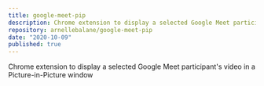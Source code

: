 ```yaml
---
title: google-meet-pip
description: Chrome extension to display a selected Google Meet participant's video in a Picture-in-Picture window
repository: arnellebalane/google-meet-pip
date: "2020-10-09"
published: true
---
```


Chrome extension to display a selected Google Meet participant's video in a Picture-in-Picture window
